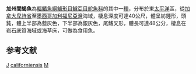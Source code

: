 {{Speciesbox 
| taxon = Medialuna californiensis
| status = LC
| status_system = IUCN3.1
| authority = [[Steindachner|Steindachner]], 1876
| synonyms = *''	Scorpis californiensis''<br /><small>Steindachner, 1876</small>
}}
'''加州間蝎魚'''為[[輻鰭魚綱|輻鰭魚綱]][[鱸形目|鱸形目]][[鱸亞目|鱸亞目]][[舵魚科|舵魚科]]的其中一[[種|種]]，分布於東[[太平洋|太平洋]]區，從[[加拿大|加拿大]][[卑詩省|卑詩省]]至[[墨西哥|墨西哥]][[加利福尼亞灣|加利福尼亞灣]]海域，棲息深度可達40公尺，體呈紡錘形，頭鈍，體上半部為藍灰色，下半部為銀灰色，尾鰭叉形，體長可達48公分，棲息在岩石底質海域或海草床，可做為食用魚。

== 参考文献 ==
{{reflist}}
{{Taxonbar}}

[[Category:食用魚|J]]
[[Category:間蝎魚屬|californiensis]]
[[Category:1876年描述的魚類|M]]